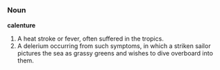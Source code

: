 =={{en}}==

===Noun===
'''calenture'''

#A heat stroke or fever, often suffered in the tropics. 
#A delerium occurring from such symptoms, in which a striken sailor pictures the sea as grassy greens and wishes to dive overboard into them.